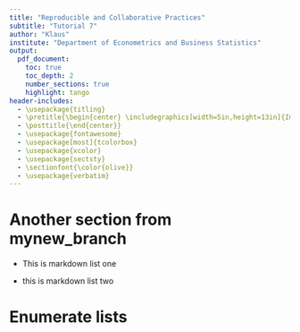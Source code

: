 ```yaml
---
title: "Reproducible and Collaborative Practices"
subtitle: "Tutorial 7"
author: "Klaus"
institute: "Department of Econometrics and Business Statistics"
output:
  pdf_document:
    toc: true
    toc_depth: 2
    number_sections: true
    highlight: tango
header-includes:
  - \usepackage{titling}
  - \pretitle{\begin{center} \includegraphics[width=5in,height=13in]{Images/figure1.jpg}\LARGE\\}
  - \posttitle{\end{center}}
  - \usepackage{fontawesome}
  - \usepackage[most]{tcolorbox}
  - \usepackage{xcolor}
  - \usepackage{sectsty}
  - \sectionfont{\color{olive}}
  - \usepackage{verbatim}
---
```


# Another section from mynew_branch

\begin{itemize}
\item This is the first item
\item THis is the second one
\end{itemize}


- This is markdown list one

* this is markdown list two


# Enumerate lists

\begin{enumerate}
\item This is the first item
\item THis is the second one
\end{enumerate}

